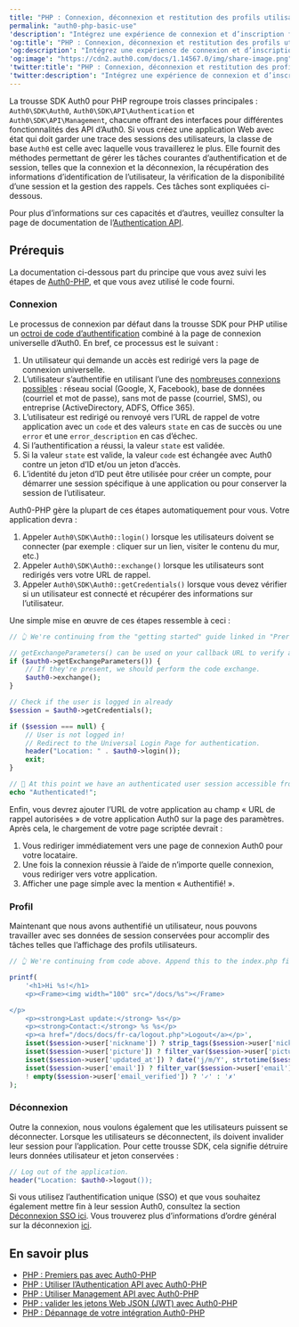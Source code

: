 ```yaml
---
title: "PHP : Connexion, déconnexion et restitution des profils utilisateurs avec Auth0-PHP"
permalink: "auth0-php-basic-use"
'description': "Intégrez une expérience de connexion et d’inscription fluide pour vos applications PHP."
'og:title': "PHP : Connexion, déconnexion et restitution des profils utilisateurs avec Auth0-PHP"
'og:description': "Intégrez une expérience de connexion et d’inscription fluide pour vos applications PHP."
'og:image': "https://cdn2.auth0.com/docs/1.14567.0/img/share-image.png"
'twitter:title': "PHP : Connexion, déconnexion et restitution des profils utilisateurs avec Auth0-PHP"
'twitter:description': "Intégrez une expérience de connexion et d’inscription fluide pour vos applications PHP."
---
```


La trousse SDK Auth0 pour PHP regroupe trois classes principales : `Auth0\SDK\Auth0`, `Auth0\SDK\API\Authentication` et `Auth0\SDK\API\Management`, chacune offrant des interfaces pour différentes fonctionnalités des API d’Auth0. Si vous créez une application Web avec état qui doit garder une trace des sessions des utilisateurs, la classe de base `Auth0` est celle avec laquelle vous travaillerez le plus. Elle fournit des méthodes permettant de gérer les tâches courantes d’authentification et de session, telles que la connexion et la déconnexion, la récupération des informations d’identification de l’utilisateur, la vérification de la disponibilité d’une session et la gestion des rappels. Ces tâches sont expliquées ci-dessous.

Pour plus d’informations sur ces capacités et d’autres, veuillez consulter la page de documentation de l’[Authentication API](/docs/docs/fr-ca/libraries/auth0-php/using-the-authentication-api-with-auth0-php).

## Prérequis

La documentation ci-dessous part du principe que vous avez suivi les étapes de [Auth0-PHP](/docs/docs/fr-ca/libraries/auth0-php), et que vous avez utilisé le code fourni.

### Connexion

Le processus de connexion par défaut dans la trousse SDK pour PHP utilise un [octroi de code d’authentification](/docs/docs/fr-ca/get-started/authentication-and-authorization-flow/authorization-code-flow/call-your-api-using-the-authorization-code-flow) combiné à la page de connexion universelle d’Auth0. En bref, ce processus est le suivant :

1. Un utilisateur qui demande un accès est redirigé vers la page de connexion universelle.
2. L’utilisateur s’authentifie en utilisant l’une des [nombreuses connexions possibles](/docs/docs/fr-ca/authenticate/identity-providers) : réseau social (Google, X, Facebook), base de données (courriel et mot de passe), sans mot de passe (courriel, SMS), ou entreprise (ActiveDirectory, ADFS, Office 365).
3. L’utilisateur est redirigé ou renvoyé vers l’URL de rappel de votre application avec un `code` et des valeurs `state` en cas de succès ou une `error` et une `error_description` en cas d’échec.
4. Si l’authentification a réussi, la valeur `state` est validée.
5. Si la valeur `state` est valide, la valeur `code` est échangée avec Auth0 contre un jeton d’ID et/ou un jeton d’accès.
6. L’identité du jeton d’ID peut être utilisée pour créer un compte, pour démarrer une session spécifique à une application ou pour conserver la session de l’utilisateur.

Auth0-PHP gère la plupart de ces étapes automatiquement pour vous. Votre application devra :

1. Appeler `Auth0\SDK\Auth0::login()` lorsque les utilisateurs doivent se connecter (par exemple : cliquer sur un lien, visiter le contenu du mur, etc.)
2. Appeler `Auth0\SDK\Auth0::exchange()` lorsque les utilisateurs sont redirigés vers votre URL de rappel.
3. Appeler `Auth0\SDK\Auth0::getCredentials()` lorsque vous devez vérifier si un utilisateur est connecté et récupérer des informations sur l’utilisateur.

Une simple mise en œuvre de ces étapes ressemble à ceci :

```php lines
// 👆 We're continuing from the "getting started" guide linked in "Prerequisites" above. Append this to the index.php file you created there.

// getExchangeParameters() can be used on your callback URL to verify all the necessary parameters are present for post-authentication code exchange.
if ($auth0->getExchangeParameters()) {
    // If they're present, we should perform the code exchange.
    $auth0->exchange();
}

// Check if the user is logged in already
$session = $auth0->getCredentials();

if ($session === null) {
    // User is not logged in!
    // Redirect to the Universal Login Page for authentication.
    header("Location: " . $auth0->login());
    exit;
}

// 🎉 At this point we have an authenticated user session accessible from $session; your application logic can continue from here!
echo "Authenticated!";
```

Enfin, vous devrez ajouter l’URL de votre application au champ « URL de rappel autorisées » de votre application Auth0 sur la page des paramètres. Après cela, le chargement de votre page scriptée devrait :

1. Vous rediriger immédiatement vers une page de connexion Auth0 pour votre locataire.
2. Une fois la connexion réussie à l’aide de n’importe quelle connexion, vous rediriger vers votre application.
3. Afficher une page simple avec la mention « Authentifié! ».

### Profil

Maintenant que nous avons authentifié un utilisateur, nous pouvons travailler avec ses données de session conservées pour accomplir des tâches telles que l’affichage des profils utilisateurs.

```php lines
// 👆 We're continuing from code above. Append this to the index.php file.

printf(
    '<h1>Hi %s!</h1>
    <p><Frame><img width="100" src="/docs/%s"></Frame>

</p>
    <p><strong>Last update:</strong> %s</p>
    <p><strong>Contact:</strong> %s %s</p>
    <p><a href="/docs/docs/fr-ca/logout.php">Logout</a></p>',
    isset($session->user['nickname']) ? strip_tags($session->user['nickname']) : '[unknown]',
    isset($session->user['picture']) ? filter_var($session->user['picture'], FILTER_SANITIZE_URL) : 'https://gravatar.com/avatar/',
    isset($session->user['updated_at']) ? date('j/m/Y', strtotime($session->user['updated_at'])) : '[unknown]',
    isset($session->user['email']) ? filter_var($session->user['email'], FILTER_SANITIZE_EMAIL) : '[unknown]',
    ! empty($session->user['email_verified']) ? '✓' : '✗'
);
```

### Déconnexion

Outre la connexion, nous voulons également que les utilisateurs puissent se déconnecter. Lorsque les utilisateurs se déconnectent, ils doivent invalider leur session pour l’application. Pour cette trousse SDK, cela signifie détruire leurs données utilisateur et jeton conservées :

```php lines
// Log out of the application.
header("Location: $auth0->logout());
```

Si vous utilisez l’authentification unique (<Tooltip href="/docs/docs/fr-ca/glossary?term=single-sign-on" tip="Authentification unique (SSO)
Service qui, après qu’un utilisateur se soit connecté à une application, le connecte automatiquement à d’autres applications." cta="Voir le glossaire">SSO</Tooltip>) et que vous souhaitez également mettre fin à leur session Auth0, consultez la section [Déconnexion SSO ici](/docs/docs/fr-ca/libraries/auth0-php/using-the-authentication-api-with-auth0-php). Vous trouverez plus d’informations d’ordre général sur la déconnexion [ici](/docs/docs/fr-ca/authenticate/login/logout).

## En savoir plus

* [PHP : Premiers pas avec Auth0-PHP](/docs/docs/fr-ca/libraries/auth0-php)
* [PHP : Utiliser l’Authentication API avec Auth0-PHP](/docs/docs/fr-ca/libraries/auth0-php/using-the-authentication-api-with-auth0-php)
* [PHP : Utiliser Management API avec Auth0-PHP](/docs/docs/fr-ca/libraries/auth0-php/using-the-management-api-with-auth0-php)
* [PHP : valider les jetons Web JSON (JWT) avec Auth0-PHP](/docs/docs/fr-ca/libraries/auth0-php/validating-jwts-with-auth0-php)
* [PHP : Dépannage de votre intégration Auth0-PHP](/docs/docs/fr-ca/libraries/auth0-php/troubleshoot-auth0-php-library)